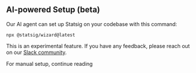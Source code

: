 
## AI-powered Setup (beta)

Our AI agent can set up Statsig on your codebase with this command:

```shell
npx @statsig/wizard@latest
```

This is an experimental feature. If you have any feedback, please reach out on our [Slack community](https://statsig.com/slack).

For manual setup, continue reading